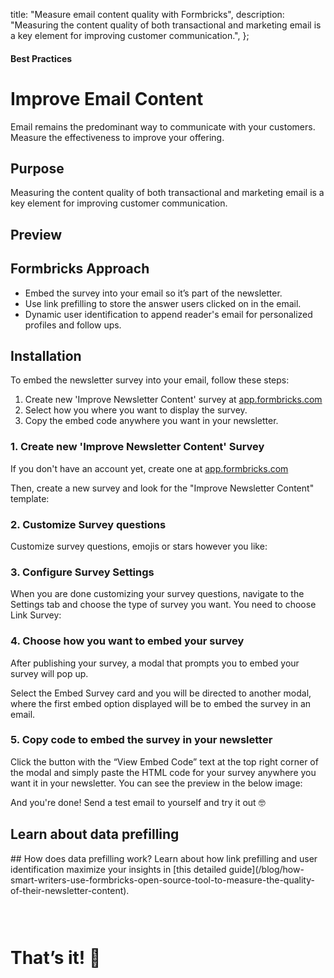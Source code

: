 

  title: "Measure email content quality with Formbricks",
  description:
    "Measuring the content quality of both transactional and marketing email is a key element for improving customer communication.",
};

#### Best Practices

# Improve Email Content

Email remains the predominant way to communicate with your customers. Measure the effectiveness to improve your offering.

## Purpose

Measuring the content quality of both transactional and marketing email is a key element for improving customer communication.

## Preview

<DemoPreview template="Improve Newsletter Content" />

## Formbricks Approach

- Embed the survey into your email so it’s part of the newsletter.
- Use link prefilling to store the answer users clicked on in the email.
- Dynamic user identification to append reader's email for personalized profiles and follow ups.

## Installation

To embed the newsletter survey into your email, follow these steps:

1. Create new 'Improve Newsletter Content' survey at [app.formbricks.com](https://app.formbricks.com/)
2. Select how you where you want to display the survey.
3. Copy the embed code anywhere you want in your newsletter.

### 1. Create new 'Improve Newsletter Content' Survey

If you don't have an account yet, create one at [app.formbricks.com](https://app.formbricks.com/auth/signup)

Then, create a new survey and look for the "Improve Newsletter Content" template:

<MdxImage
  src={NewsletterSurvey}
  alt="Create Improve Newsletter Content by template"
  quality="100"
  className="max-w-full rounded-lg sm:max-w-3xl"
/>

### 2. Customize Survey questions

Customize survey questions, emojis or stars however you like:

<MdxImage
  src={NewsletterSurveyEditor}
  alt="Edit Improve Newsletter Content template"
  quality="100"
  className="max-w-full rounded-lg sm:max-w-3xl"
/>

### 3. Configure Survey Settings

When you are done customizing your survey questions, navigate to the Settings tab and choose the type of survey you want. You need to choose Link Survey:

<MdxImage
  src={NewsletterSurveyType}
  alt="Choose survey type"
  quality="100"
  className="max-w-full rounded-lg sm:max-w-3xl"
/>

### 4. Choose how you want to embed your survey

After publishing your survey, a modal that prompts you to embed your survey will pop up.

<MdxImage
  src={NewsletterSurveyEmbedPrompt}
  alt="Embed newsletter survey"
  quality="100"
  className="max-w-full rounded-lg sm:max-w-3xl"
/>

Select the Embed Survey card and you will be directed to another modal, where the first embed option displayed will be to embed the survey in an email.

### 5. Copy code to embed the survey in your newsletter

Click the button with the “View Embed Code” text at the top right corner of the modal and simply paste the HTML code for your survey anywhere you want it in your newsletter. You can see the preview in the below image:

<MdxImage
  src={NewsletterSurveyEmbedCode}
  alt="Embed survey code"
  quality="100"
  className="max-w-full rounded-lg sm:max-w-3xl"
/>

And you're done! Send a test email to yourself and try it out 🤓

## Learn about data prefilling

<Note>
  ## How does data prefilling work? Learn about how link prefilling and user identification maximize your
  insights in [this detailed
  guide](/blog/how-smart-writers-use-formbricks-open-source-tool-to-measure-the-quality-of-their-newsletter-content).
</Note>

### &nbsp;

# That’s it! 🎉
